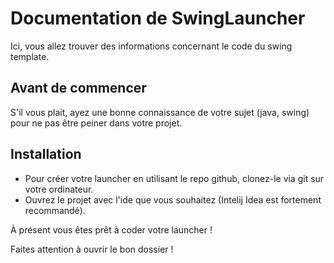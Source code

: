 # Documentation de SwingLauncher

Ici, vous allez trouver des informations concernant le code du swing template.

## Avant de commencer
S'il vous plait, ayez une bonne connaissance de votre sujet (java, swing) pour ne pas être peiner dans votre projet.

## Installation
 - Pour créer votre launcher en utilisant le repo github, clonez-le via git sur votre ordinateur.
 - Ouvrez le projet avec l'ide que vous souhaitez (Intelij Idea est fortement recommandé).
 
 À présent vous êtes prêt à coder votre launcher !  


<Callout type="warning" emoji="⚠️">
  Faites attention à ouvrir le bon dossier !
</Callout>
